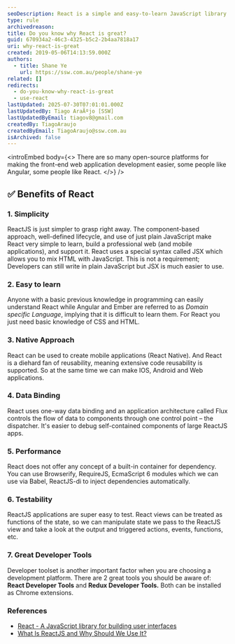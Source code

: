 ```yaml
---
seoDescription: React is a simple and easy-to-learn JavaScript library for building user interfaces that offers native approach to mobile app development, one-way data binding, performance, testability, and great developer tools.
type: rule
archivedreason:
title: Do you know why React is great?
guid: 670934a2-46c3-4325-b5c2-2b4aa7818a17
uri: why-react-is-great
created: 2019-05-06T14:13:59.000Z
authors:
  - title: Shane Ye
    url: https://ssw.com.au/people/shane-ye
related: []
redirects:
  - do-you-know-why-react-is-great
  - use-react
lastUpdated: 2025-07-30T07:01:01.000Z
lastUpdatedBy: Tiago AraÃºjo [SSW]
lastUpdatedByEmail: tiagov8@gmail.com
createdBy: TiagoAraujo
createdByEmail: TiagoAraujo@ssw.com.au
isArchived: false
---
```


<introEmbed
  body={<>
There are so many open-source platforms for making the front-end web application development easier, some people like Angular, some people like React.
  </>}
/>
## ✅ Benefits of React

### 1. Simplicity

ReactJS is just simpler to grasp right away. The component-based approach, well-defined lifecycle, and use of just plain JavaScript make React very simple to learn, build a professional web (and mobile applications), and support it. React uses a special syntax called JSX which allows you to mix HTML with JavaScript. This is not a requirement; Developers can still write in plain JavaScript but JSX is much easier to use.

### 2. Easy to learn

Anyone with a basic previous knowledge in programming can easily understand React while Angular and Ember are referred to as *Domain specific Language*, implying that it is difficult to learn them. For React you just need basic knowledge of CSS and HTML.

### 3. Native Approach

React can be used to create mobile applications (React Native). And React is a diehard fan of reusability, meaning extensive code reusability is supported. So at the same time we can make IOS, Android and Web applications.

### 4. Data Binding

React uses one-way data binding and an application architecture called Flux controls the flow of data to components through one control point – the dispatcher. It's easier to debug self-contained components of large ReactJS apps.

### 5. Performance

React does not offer any concept of a built-in container for dependency. You can use Browserify, RequireJS, EcmaScript 6 modules which we can use via Babel, ReactJS-di to inject dependencies automatically.

### 6. Testability

ReactJS applications are super easy to test. React views can be treated as functions of the state, so we can manipulate state we pass to the ReactJS view and take a look at the output and triggered actions, events, functions, etc.

### 7. Great Developer Tools

Developer toolset is another important factor when you are choosing a development platform. There are 2 great tools you should be aware of: **React Developer Tools** and **Redux Developer Tools.** Both can be installed as Chrome extensions.

### References

* [React - A JavaScript library for building user interfaces](https://reactjs.org/)
* [What Is ReactJS and Why Should We Use It?](https://www.c-sharpcorner.com/article/what-and-why-reactjs/)
